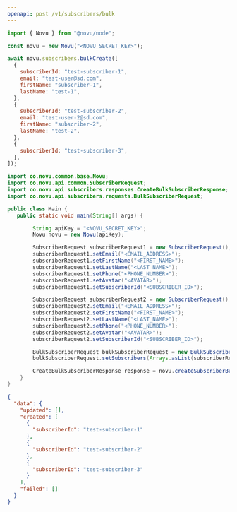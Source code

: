 ```yaml
---
openapi: post /v1/subscribers/bulk
---
```



<ApikeyWarning />

<RequestExample>

```javascript Node.js
import { Novu } from "@novu/node";

const novu = new Novu("<NOVU_SECRET_KEY>");

await novu.subscribers.bulkCreate([
  {
    subscriberId: "test-subscriber-1",
    email: "test-user@sd.com",
    firstName: "subscriber-1",
    lastName: "test-1",
  },
  {
    subscriberId: "test-subscriber-2",
    email: "test-user-2@sd.com",
    firstName: "subscriber-2",
    lastName: "test-2",
  },
  {
    subscriberId: "test-subscriber-3",
  },
]);
```

```java Java
import co.novu.common.base.Novu;
import co.novu.api.common.SubscriberRequest;
import co.novu.api.subscribers.responses.CreateBulkSubscriberResponse;
import co.novu.api.subscribers.requests.BulkSubscriberRequest;

public class Main {
   public static void main(String[] args) {

        String apiKey = "<NOVU_SECRET_KEY>";
        Novu novu = new Novu(apiKey);

        SubscriberRequest subscriberRequest1 = new SubscriberRequest();
        subscriberRequest1.setEmail("<EMAIL_ADDRESS>");
        subscriberRequest1.setFirstName("<FIRST_NAME>");
        subscriberRequest1.setLastName("<LAST_NAME>");
        subscriberRequest1.setPhone("<PHONE_NUMBER>");
        subscriberRequest1.setAvatar("<AVATAR>");
        subscriberRequest1.setSubscriberId("<SUBSCRIBER_ID>");

        SubscriberRequest subscriberRequest2 = new SubscriberRequest();
        subscriberRequest2.setEmail("<EMAIL_ADDRESS>");
        subscriberRequest2.setFirstName("<FIRST_NAME>");
        subscriberRequest2.setLastName("<LAST_NAME>");
        subscriberRequest2.setPhone("<PHONE_NUMBER>");
        subscriberRequest2.setAvatar("<AVATAR>");
        subscriberRequest2.setSubscriberId("<SUBSCRIBER_ID>");

        BulkSubscriberRequest bulkSubscriberRequest = new BulkSubscriberRequest();
        bulkSubscriberRequest.setSubscribers(Arrays.asList(subscriberRequest1, subscriberRequest2));

        CreateBulkSubscriberResponse response = novu.createSubscriberBulk(bulkSubscriberRequest);
    }
}
```

</RequestExample>

<ResponseExample>

```json Response
{
  "data": {
    "updated": [],
    "created": [
      {
        "subscriberId": "test-subscriber-1"
      },
      {
        "subscriberId": "test-subscriber-2"
      },
      {
        "subscriberId": "test-subscriber-3"
      }
    ],
    "failed": []
  }
}
```

</ResponseExample>
